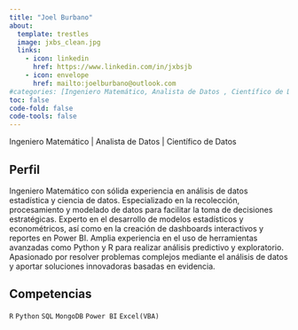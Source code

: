 ```yaml
---
title: "Joel Burbano"
about:
  template: trestles
  image: jxbs_clean.jpg
  links:
    - icon: linkedin
      href: https://www.linkedin.com/in/jxbsjb
    - icon: envelope
      href: mailto:joelburbano@outlook.com
#categories: [Ingeniero Matemático, Analista de Datos , Científico de Datos]
toc: false
code-fold: false
code-tools: false
---
```


Ingeniero Matemático \| Analista de Datos \| Científico de Datos

## Perfil

Ingeniero Matemático con sólida experiencia en análisis de datos
estadística y ciencia de datos. Especializado en la recolección,
procesamiento y modelado de datos para facilitar la toma de decisiones
estratégicas. Experto en el desarrollo de modelos estadísticos y
econométricos, así como en la creación de dashboards interactivos y
reportes en Power BI. Amplia experiencia en el uso de herramientas
avanzadas como Python y R para realizar análisis predictivo y
exploratorio. Apasionado por resolver problemas complejos mediante el
análisis de datos y aportar soluciones innovadoras basadas en
evidencia.

## Competencias

`R` `Python` `SQL` `MongoDB` `Power BI` `Excel(VBA)`
